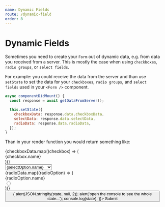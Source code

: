 ```yaml
---
name: Dynamic Fields
route: /dynamic-field
order: 8
---
```



# Dynamic Fields

Sometimes you need to create your `Form` out of dynamic data, e.g. from data you received from a server. This is mostly the case when using `checkboxes`, `radio groups`, or `select fields`.

For example: you could receive the data from the server and than use `setState` to set the data for your `checkboxes`, `radio groups`, and `select fields` used in your `<Form />` component.

```js
async componentDidMount() {
  const response = await getDataFromServer();

  this.setState({
    checkboxData: response.data.checkboxData,
    selectData: response.data.selectData,
    radioData: response.data.radioData,
  });
}
```

Than in your render function you would return something like:

<Playground>
  <Form>
    <div>
      {checkboxData.map((checkbox) => (
        <React.Fragment>
          <div>{checkbox.name}</div>
          <Field id={checkbox.id} type="checkbox" />
        </React.Fragment>
      ))}
    </div>
    <div>
      <Select type="select" id="select">
        <option
          disabled
          value=""
        >
          --- Select an option ---
        </option>
        {selectData.map((selectOption) => (
          <option value={selectOption.value}>{selectOption.name}</option>
        ))}  
      </Select>
    </div>
    <div>
      <RadioGroup type="radio" id="radioID">
        {radioData.map((radioOption) => (
          <div>
            <div>{radioOption.name}</div>
            <input type="radio" name="radioID" id={radioOption.id} />
          </div>
        ))}  
      </RadioGroup>
    </div>
    <div>
      <Button type="submit" id="submit" onClick={(state) => {
          alert(JSON.stringify(state, null, 2));
          alert('open the console to see the whole state...');
          console.log(state);
        }}>
        Submit
      </Button>
    </div>
  </Form>
</Playground>
